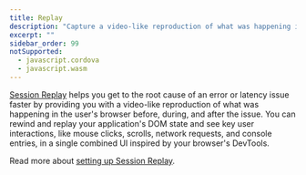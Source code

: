 ```yaml
---
title: Replay
description: "Capture a video-like reproduction of what was happening in the user's browser."
excerpt: ""
sidebar_order: 99
notSupported:
  - javascript.cordova
  - javascript.wasm
---
```


[Session Replay](/product/session-replay/) helps you get to the root cause of an error or latency issue faster by providing you with a video-like reproduction of what was happening in the user's browser before, during, and after the issue. You can rewind and replay your application's DOM state and see key user interactions, like mouse clicks, scrolls, network requests, and console entries, in a single combined UI inspired by your browser's DevTools.

Read more about [setting up Session Replay](./../../../session-replay/).
